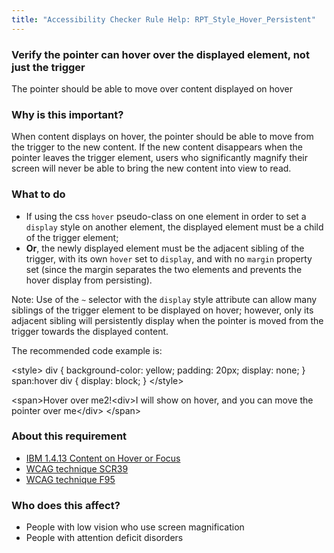 ```yaml
---
title: "Accessibility Checker Rule Help: RPT_Style_Hover_Persistent"
---
```


<div className="toolHelp">
<Row>
<Column colLg={16} colMd={8} colSm={4} className="toolHead">

### Verify the pointer can hover over the displayed element, not just the trigger

<!-- This active message title is NOT used by the Checker, 
the browser extension uses the active messages: Fail_ or Potential_ message in ...nls/index.ts file instead -->


<div id="locLevel"></div>

<!-- the Checker browser extension displays the rule level, such as Violation, Needs Review, or Recommendation here -->

The pointer should be able to move over content displayed on hover

<!-- Checker does not display this message sub-title, 
the browser extension displays the 0: message in  ...nls/index.ts file -->

<!-- Note that the messages in the test files must also match 
the messages from the ...nls/index.ts file instead of message titles here in mdx -->

</Column>
</Row>

<Row>
<Column colLg={11} colMd={5} colSm={4} className="toolMain">

### Why is this important?

When content displays on hover, the pointer should be able to move from the trigger to the new content. If the new content disappears when the pointer leaves the trigger element, users who significantly magnify their screen will never be able to bring the new content into view to read.


<div id="locSnippet"></div>


### What to do

* If using the css `hover` pseudo-class on one element in order to set a `display` style on another element, the displayed element must be a child of the trigger element;
* **Or**, the newly displayed element must be the adjacent sibling of the trigger, with its own `hover` set to `display`, and with no `margin` property set (since the margin separates the two elements and prevents the hover display from persisting).

Note: Use of the `~` selector with the `display` style attribute can allow many siblings of the trigger element to be displayed on hover; however, only its adjacent sibling will persistently display when the pointer is moved from the trigger towards the displayed content. 


The recommended code example is:

<CodeSnippet type="multi" light={true}>
 &lt;style&gt;
div {
  background-color: yellow;
  padding: 20px;
  display: none;
}
span:hover div {
  display: block;
}
&lt;/style&gt;

&lt;span&gt;Hover over me2!&lt;div&gt;I will show on hover, and you can move the pointer over me&lt;/div&gt;
&lt;/span&gt;
</CodeSnippet>



</Column>
<Column colLg={5} colMd={3} colSm={4} className="toolLeft">

### About this requirement

<!-- should only include one requirement and one or more references to techniques and best practices -->
  
* [IBM 1.4.13 Content on Hover or Focus](https://www.ibm.com/able/requirements/requirements/#1_4_13)
* [WCAG technique SCR39](https://www.w3.org/WAI/WCAG21/Techniques/client-side-script/SCR39)
* [WCAG technique F95](https://www.w3.org/WAI/WCAG21/Techniques/failures/F95)

### Who does this affect?

<!-- using this style of comment in this .mdx file.
also works for this multi-line style comment.
Only use a few of these categories below that are applicable to people affected
-->

* People with low vision who use screen magnification
* People with attention deficit disorders
   
</Column>
</Row>
</div>
